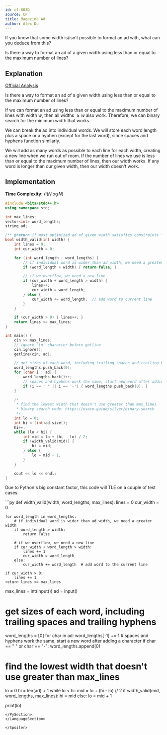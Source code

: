 ```yaml
---
id: cf-803D
source: CF
title: Magazine Ad
author: Alex Du
---
```


<Spoiler title="Hint 1">

If you know that some width is/isn't possible to format an ad with, what can you deduce from this?

</Spoiler>

<Spoiler title="Hint 2">

Is there a way to format an ad of a given width using less than or equal to the maximum number of lines?

</Spoiler>

<Spoiler title="Solution">

## Explanation

[Official Analysis](https://codeforces.com/blog/entry/51768)

Is there a way to format an ad of a given width using less than or equal to the maximum number of lines?

If we can format an ad using less than or equal to the maximum number of lines with width $w$, then all widths $\geq w$ also work. Therefore, we can binary search for the minimum width that works.

We can break the ad into individual words. We will store each word length plus a space or a hyphen (except for the last word), since spaces and hyphens function similarly.

We will add as many words as possible to each line for each width, creating a new line when we run out of room. If the number of lines we use is less than or equal to the maximum number of lines, then our width works. If any word is longer than our given width, then our width doesn't work.

## Implementation

**Time Complexity:** $\mathcal{O}(N \log N)$

<LanguageSection>
<CPPSection>

```cpp
#include <bits/stdc++.h>
using namespace std;

int max_lines;
vector<int> word_lengths;
string ad;

/** @return if most optimized ad of given width satisfies constraints */
bool width_valid(int width) {
	int lines = 0;
	int cur_width = 0;

	for (int word_length : word_lengths) {
		// if individual word is wider than ad width, we need a greater width
		if (word_length > width) { return false; }

		// if we overflow, we need a new line
		if (cur_width + word_length > width) {
			lines++;
			cur_width = word_length;
		} else {
			cur_width += word_length;  // add word to current line
		}
	}

	if (cur_width > 0) { lines++; }
	return lines <= max_lines;
}

int main() {
	cin >> max_lines;
	// ignore '\n' character before getline
	cin.ignore();
	getline(cin, ad);

	// get sizes of each word, including trailing spaces and trailing hyphens
	word_lengths.push_back(0);
	for (char i : ad) {
		word_lengths.back()++;
		// spaces and hyphens work the same, start new word after adding char
		if (i == ' ' || i == '-') { word_lengths.push_back(0); }
	}

	/*
	 * find the lowest width that doesn't use greater than max_lines
	 * binary search code: https://usaco.guide/silver/binary-search
	 */
	int lo = 0;
	int hi = (int)ad.size();
	hi++;
	while (lo < hi) {
		int mid = lo + (hi - lo) / 2;
		if (width_valid(mid)) {
			hi = mid;
		} else {
			lo = mid + 1;
		}
	}

	cout << lo << endl;
}
```

</CPPSection>
<PySection>
<Warning>

Due to Python's big constant factor, this code will TLE on a couple of test cases.

</Warning>
```py
def width_valid(width, word_lengths, max_lines):
	lines = 0
	cur_width = 0

	for word_length in word_lengths:
		# if individual word is wider than ad width, we need a greater width
		if word_length > width:
			return False

		# if we overflow, we need a new line
		if cur_width + word_length > width:
			lines += 1
			cur_width = word_length
		else:
			cur_width += word_length  # add word to the current line

	if cur_width > 0:
		lines += 1
	return lines <= max_lines


max_lines = int(input())
ad = input()

# get sizes of each word, including trailing spaces and trailing hyphens
word_lengths = [0]
for char in ad:
	word_lengths[-1] += 1
	# spaces and hyphens work the same, start a new word after adding a character
	if char == " " or char == "-":
		word_lengths.append(0)

# find the lowest width that doesn't use greater than max_lines
lo = 0
hi = len(ad) + 1
while lo < hi:
	mid = lo + (hi - lo) // 2
	if width_valid(mid, word_lengths, max_lines):
		hi = mid
	else:
		lo = mid + 1

print(lo)
```
</PySection>
</LanguageSection>

</Spoiler>

